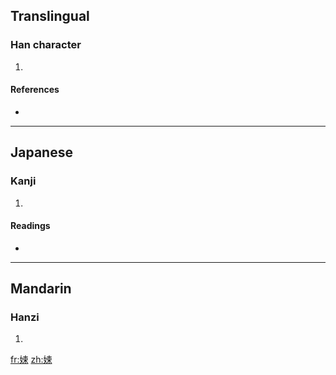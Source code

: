 ==Translingual==

===Han character===
{{Han char|rn=38|rad=女|as=07|sn=10|four=4549<sub>6</sub>|canj=女木中 (VDL)}}

# {{defn|Han|sort=女07}}

====References====
* {{Han ref|kx=0262.130|dkj=06301|hdz=21050.050|uh=5A15|ud=23061|bh=D15F|bd=53599}}

----

==Japanese==

===Kanji===
{{ja-kanji|grade=|rs=女07}}

# {{defn|Japanese}}

====Readings====
* {{ja-readings|on=[[さく]] (saku), [[しょく]] (shoku), [[そく]] (soku), [[らい]] (rai)|kun=[[つつしむ]] (tsutsushimu), [[よい]] (yoi), [[ととのえる]] (totonoeru)}}

----

==Mandarin==

===Hanzi===
{{cmn-hanzi|pin=[[lài]] ([[lai4]])|wg=lai<sup>4</sup>}}

# {{defn|Mandarin}}

[[fr:娕]]
[[zh:娕]]